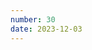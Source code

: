 ```yaml
---
number: 30
date: 2023-12-03
---
```



<Title title={`Issue ${frontmatter.number}`} date={frontmatter.date} />

<NewsletterSponsorSlot
  title="Introducing Rollbacks by Runway"
  url={`www.runway.team/rollbacks?utm_campaign%3DiOS%20CI%20Newsletter%26utm_medium%3Dweb%26utm_source%3DiOS%20CI%20Newsletter%20Issue%20${frontmatter.number}%26utm_content%3Ddec_03_23`}
  description="Undo a bad native app release with a single click. Cut out all the lead time needed to investigate and implement a fix, get builds compiled and uploaded, and make it through the store review process."
  image="/assets/sponsors/runway-alt.png"
/>

Hey everyone! 👋 Welcome to the **thirtieth issue** of the iOS CI Newsletter. Hope you've had a great couple of weeks!

This week I have reached a couple of very exciting milestones in my content creation career and I wanted to take the opportunity to reflect and look back at my journey so far.

First of all, after 30 issues of the newsletter, we are now over **1,000 subscribers**, which I am super grateful to you all for! Also, with this week's article on my blog, I have now published over **100 articles** and writing my weekly articles has been something that I have come to love and look forward to every week.

It hasn't always been like that though. Three years ago I was **very scared** of sharing any form of content online, let alone **speaking in front of any kind of audience**! I always felt like I didn't have enough experience or expertise on what I was talking about.

One day I decided to put these fears aside and share **my first article**, then I did **my first conference talk** and I finally **sent the first issue** of this newsletter. And it's the best decision I have ever taken! If you're thinking of creating content online or doing some public speaking, I want to encourage you to do it! **We all have something to share and learn from each other**, regardless of our experience level and background!

## [🔨 How to import Swift macros without using Swift Package Manager](https://www.polpiella.dev/binary-swift-macros?utm_campaign%3DiOS%20CI%20Newsletter%26utm_medium%3Dweb%26utm_source%3DiOS%20CI%20Newsletter%20Issue%2030%26utm_content%3Ddec_03_23)

Did you know that you **don't need a macro target** to write a Swift macro? And that you can import **a macro as a binary** into an Xcode project without using SPM? And what if I told you you can even write and use a Swift macro **without using SPM at all**? 🤯

In this article, I show you how to create a Swift macro from an executable target and how you can import the resulting binary into an Xcode project without using Swift Package Manager.

## [🖥️ Self-hosted vs fully managed CI/CD solutions](https://blog-proxy.bitrise.io/post/self-hosted-vs-fully-managed-which-ci-cd-solution-is-right-for-your-organization?utm_campaign%3DiOS%20CI%20Newsletter%26utm_medium%3Dweb%26utm_source%3DiOS%20CI%20Newsletter%20Issue%2030%26utm_content%3Ddec_03_23)

Choosing which solution to go with for your app's CI/CD is important. On the one hand, you can opt for going for **hosting your runners** which gives you more control but a lot more maintenance overhead and, on the other hand, you can opt for a **fully managed solution** that takes care of the maintenance for you to let you focus on building your app.

In this article on the [Bitrise](https://twitter.com/bitrise) blog, [Claire Speedy](https://twitter.com/ClaireSpeedy1) goes through both approaches and helps you pick the one that's best for you!

## [✨ How and why to use Bazel to build your iOS projects](https://blog.codemagic.io/bazel-how-i-learned-to-stop-worrying-and-love-building-systems?utm_campaign%3DiOS%20CI%20Newsletter%26utm_medium%3Dweb%26utm_source%3DiOS%20CI%20Newsletter%20Issue%2030%26utm_content%3Ddec_03_23)

[Bazel](https://twitter.com/bazelbuild) is an **open-source tool** that helps developers automate the build and test process of their applications. While I have not used it myself, I know it is **used by big companies such as Spotify to build their iOS apps** and looks very interesting.

In this article on the [Codemagic](https://www.linkedin.com/company/nevercodehq/) blog, [Mohammed Babelly](https://twitter.com/babelly20) gives you an awesome introduction to how to use [Bazel](https://twitter.com/bazelbuild), including a section on getting it set up and running on a CI/CD workflow.

## [📦 Use Swift SDKs to cross-compile Swift packages to Linux](https://www.polpiella.dev/swift-sdks?utm_campaign%3DiOS%20CI%20Newsletter%26utm_medium%3Dweb%26utm_source%3DiOS%20CI%20Newsletter%20Issue%2030%26utm_content%3Ddec_03_23)

As an Apple app developer, you will be familiar with **cross-compiling code for different platforms** such as iOS, macOS, tvOS and watchOS with very minimal setup and directly from Xcode. However, if you try to cross-compile Swift code for any other platform such as Linux, you will soon find out how arduous the process is.

Thankfully, Apple has made this process much easier with the introduction of **Swift SDKs**, as I explain in this article.

## [📹 Using EC2 Mac for your iOS CI/CD](https://attendees.bizzabo.com/485407/agenda/activity/1203970?utm_campaign%3DiOS%20CI%20Newsletter%26utm_medium%3Dweb%26utm_source%3DiOS%20CI%20Newsletter%20Issue%2030%26utm_content%3Ddec_03_23)

The recordings for [Bitrise](http://twitter.com/bitrise)'s Mobile DevOps Summit 2023 are now up and available for everyone to watch. Among this year's sessions, there is one that particularly stood out to me: **Apple @ AWS—CI/CD developer environments on EC2 Mac**.

In this session, [Dave Siederer](https://www.linkedin.com/in/siederer/), a Specialist Solutions Architect at [Amazon Web Services](https://twitter.com/awscloud), goes through how and why to use **EC2 Mac instances to build your Apple apps on CI/CD**.

## [📹 Free Xcode Cloud course on Youtube](https://www.youtube.com/playlist?list=PLVauIwpFOVbCi4ZRVH38PmmMdsg1RmODD?utm_campaign%3DiOS%20CI%20Newsletter%26utm_medium%3Dweb%26utm_source%3DiOS%20CI%20Newsletter%20Issue%2030%26utm_content%3Ddec_03_23)

As you might know, this month is the last chance you have to try out Xcode Cloud for free before the free plan goes away in 2024 and the lowest usage tier **costs $14.99 a month**.

If you'd like to try it before then and don't know where to start, I would thoroughly recommend watching [Wes Chua](https://twitter.com/wescsk)'s free course on Youtube!
